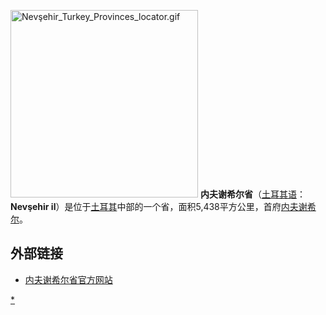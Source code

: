 [[File:Nevşehir_Turkey_Provinces_locator.gif|300px]]
'''内夫谢希尔省'''（[[土耳其语|土耳其语]]：'''Nevşehir il'''）是位于[[土耳其|土耳其]]中部的一个省，面积5,438平方公里，首府[[内夫谢希尔|内夫谢希尔]]。 

== 外部链接 ==
*[http://www.nevsehir.gov.tr 内夫谢希尔省官方网站] {{Wayback|url=http://www.nevsehir.gov.tr/ |date=20201115060738 }}

{{Authority control}}
{{Turkey}}
{{Turkey-geo-stub}}

[[Category:内夫谢希尔省|*]]